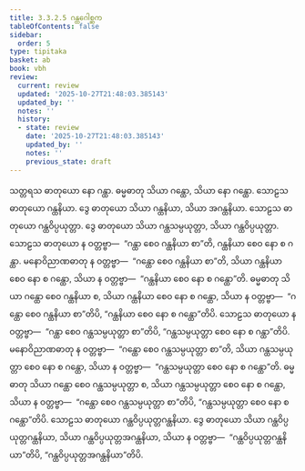 ```yaml
---
title: 3.3.2.5 ဂန္ထဂေါစ္ဆက
tableOfContents: false
sidebar:
  order: 5
type: tipitaka
basket: ab
book: vbh
review:
  current: review
  updated: '2025-10-27T21:48:03.385143'
  updated_by: ''
  notes: ''
  history:
  - state: review
    date: '2025-10-27T21:48:03.385143'
    updated_by: ''
    notes: ''
    previous_state: draft
---
```



<ReviewStatus review={frontmatter.review} showDetails={true} />

<HypothesisAnnotation frontmatter={frontmatter} />

<DynamicBreadcrumb />

<Paragraph number="698" book="vbh">
သတ္တရသ ဓာတုယော နော ဂန္ထာ. ဓမ္မဓာတု သိယာ ဂန္ထော, သိယာ နော ဂန္ထော. သောဠသ ဓာတုယော ဂန္ထနိယာ. ဒွေ ဓာတုယော သိယာ ဂန္ထနိယာ, သိယာ အဂန္ထနိယာ. သောဠသ ဓာတုယော ဂန္ထဝိပ္ပယုတ္တာ. ဒွေ ဓာတုယော သိယာ ဂန္ထသမ္ပယုတ္တာ, သိယာ ဂန္ထဝိပ္ပယုတ္တာ. သောဠသ ဓာတုယော န ဝတ္တဗ္ဗာ—  “ဂန္ထာ စေဝ ဂန္ထနိယာ စာ”တိ, ဂန္ထနိယာ စေဝ နော စ ဂန္ထာ. မနောဝိညာဏဓာတု န ဝတ္တဗ္ဗာ—  “ဂန္ထော စေဝ ဂန္ထနိယာ စာ”တိ, သိယာ ဂန္ထနိယာ စေဝ နော စ ဂန္ထော, သိယာ န ဝတ္တဗ္ဗာ—  “ဂန္ထနိယာ စေဝ နော စ ဂန္ထော”တိ. ဓမ္မဓာတု သိယာ ဂန္ထော စေဝ ဂန္ထနိယာ စ, သိယာ ဂန္ထနိယာ စေဝ နော စ ဂန္ထော, သိယာ န ဝတ္တဗ္ဗာ—  “ဂန္ထော စေဝ ဂန္ထနိယာ စာ”တိပိ, “ဂန္ထနိယာ စေဝ နော စ ဂန္ထော”တိပိ. သောဠသ ဓာတုယော န ဝတ္တဗ္ဗာ—  “ဂန္ထာ စေဝ ဂန္ထသမ္ပယုတ္တာ စာ”တိပိ, “ဂန္ထသမ္ပယုတ္တာ စေဝ နော စ ဂန္ထာ”တိပိ. မနောဝိညာဏဓာတု န ဝတ္တဗ္ဗာ—  “ဂန္ထော စေဝ ဂန္ထသမ္ပယုတ္တာ စာ”တိ, သိယာ ဂန္ထသမ္ပယုတ္တာ စေဝ နော စ ဂန္ထော, သိယာ န ဝတ္တဗ္ဗာ—  “ဂန္ထသမ္ပယုတ္တာ စေဝ နော စ ဂန္ထော”တိ. ဓမ္မဓာတု သိယာ ဂန္ထော စေဝ ဂန္ထသမ္ပယုတ္တာ စ, သိယာ ဂန္ထသမ္ပယုတ္တာ စေဝ နော စ ဂန္ထော, သိယာ န ဝတ္တဗ္ဗာ—  “ဂန္ထော စေဝ ဂန္ထသမ္ပယုတ္တာ စာ”တိပိ, “ဂန္ထသမ္ပယုတ္တာ စေဝ နော စ ဂန္ထော”တိပိ. သောဠသ ဓာတုယော ဂန္ထဝိပ္ပယုတ္တဂန္ထနိယာ. ဒွေ ဓာတုယော သိယာ ဂန္ထဝိပ္ပယုတ္တဂန္ထနိယာ, သိယာ ဂန္ထဝိပ္ပယုတ္တအဂန္ထနိယာ, သိယာ န ဝတ္တဗ္ဗာ—  “ဂန္ထဝိပ္ပယုတ္တဂန္ထနိယာ”တိပိ, “ဂန္ထဝိပ္ပယုတ္တအဂန္ထနိယာ”တိပိ.
</Paragraph>